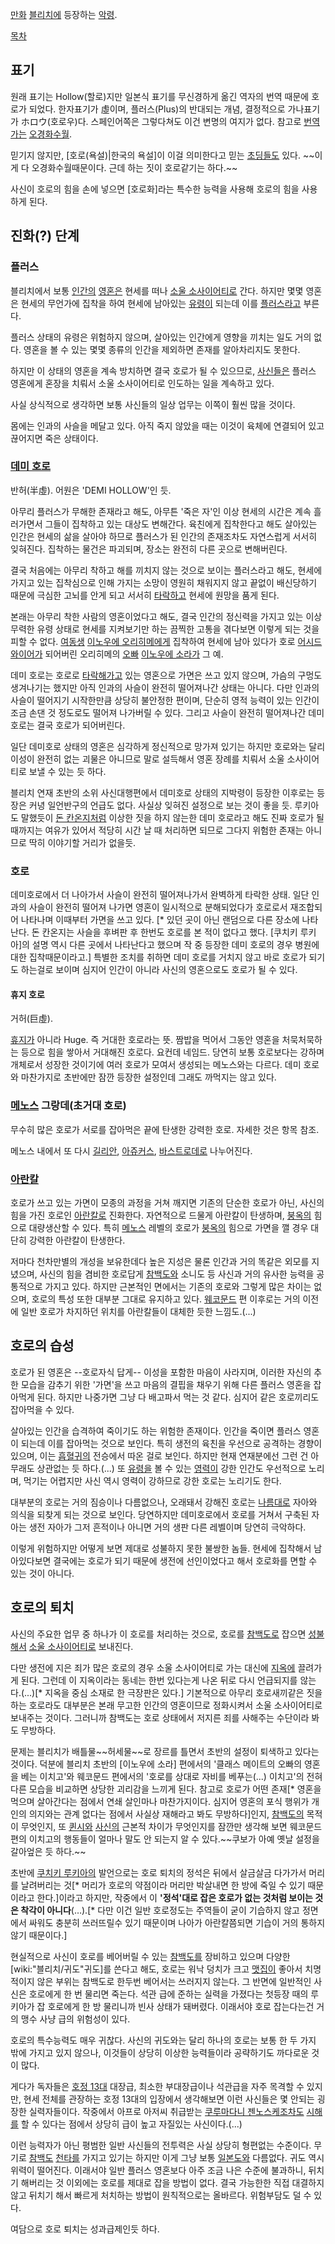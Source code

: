 [[만화]] [[블리치]]에 등장하는 [[악령]].

[[목차]]
== 표기 ==
원래 표기는 Hollow(할로)지만 일본식 표기를 무신경하게 옮긴 역자의 번역 때문에 호로가 되었다. 한자표기가 虛이며, 플러스(Plus)의 반대되는 개념, 결정적으로 가나표기가 ホロウ(호로우)다. 스페인어쪽은 그렇다쳐도 이건 변명의 여지가 없다. 참고로 [[번역가]]는 [[오경화]]수월.

믿기지 않지만, [호로(욕설)|한국의 욕설]이 이걸 의미한다고 믿는 [[초딩]]들도 있다. ~~이게 다 오경화수월때문이다. 근데 하는 짓이 호로같기는 하다.~~

사신이 호로의 힘을 손에 넣으면 [호로화]라는 특수한 능력을 사용해 호로의 힘을 사용하게 된다.
== 진화(?) 단계 ==
=== 플러스 ===
블리치에서 보통 [[인간]]의 [[영혼]]은 현세를 떠나 [[소울 소사이어티]]로 간다. 하지만 몇몇 영혼은 현세의 무언가에 집착을 하여 현세에 남아있는 [[유령]]이 되는데 이를 [[플러스]]라고 부른다.

플러스 상태의 유령은 위험하지 않으며, 살아있는 인간에게 영향을 끼치는 일도 거의 없다. 영혼을 볼 수 있는 몇몇 종류의 인간을 제외하면 존재를 알아차리지도 못한다.

하지만 이 상태의 영혼을 계속 방치하면 결국 호로가 될 수 있으므로, [[사신(블리치)|사신]]들은 플러스 영혼에게 혼장을 치뤄서 소울 소사이어티로 인도하는 일을 계속하고 있다. 

사실 상식적으로 생각하면 보통 사신들의 일상 업무는 이쪽이 훨씬 많을 것이다.

몸에는 인과의 사슬을 메달고 있다. 아직 죽지 않았을 때는 이것이 육체에 연결되어 있고 끊어지면 죽은 상태이다.

=== [[데미 호로]] ===
반허(半虛). 어원은 'DEMI HOLLOW'인 듯.

아무리 플러스가 무해한 존재라고 해도, 아무튼 '죽은 자'인 이상 현세의 시간은 계속 흘러가면서 그들이 집착하고 있는 대상도 변해간다. 육친에게 집착한다고 해도 살아있는 인간은 현세의 삶을 살아야 하므로 플러스가 된 인간의 존재조차도 자연스럽게 서서히 잊혀진다. 집착하는 물건은 파괴되며, 장소는 완전히 다른 곳으로 변해버린다.

결국 처음에는 아무리 착하고 해를 끼치지 않는 것으로 보이는 플러스라고 해도, 현세에 가지고 있는 집착심으로 인해 가지는 소망이 영원히 채워지지 않고 끝없이 배신당하기 때문에 극심한 고뇌를 안게 되고 서서히 [[타락]]하고 현세에 원망을 품게 된다.

본래는 아무리 착한 사람의 영혼이었다고 해도, 결국 인간의 정신력을 가지고 있는 이상 무력한 유령 상태로 현세를 지켜보기만 하는 끔찍한 고통을 겪다보면 이렇게 되는 것을 피할 수 없다. [[여동생]] [[이노우에 오리히메]]에게 집착하여 현세에 남아 있다가 호로 [[어시드 와이어]]가 되어버린 오리히메의 [[오빠]] [[이노우에 소라]]가 그 예.

데미 호로는 호로로 [[타락]]해가고 있는 영혼으로 가면은 쓰고 있지 않으며, 가슴의 구멍도 생겨나기는 했지만 아직 인과의 사슬이 완전히 떨어져나간 상태는 아니다. 다만 인과의 사슬이 떨어지기 시작한만큼 상당히 불안정한 편이며, 단순히 영적 능력이 있는 인간이 조금 손댄 것 정도로도 떨어져 나가버릴 수 있다. 그리고 사슬이 완전히 떨어져나간 데미 호로는 결국 호로가 되어버린다. 

일단 데미호로 상태의 영혼은 심각하게 정신적으로 망가져 있기는 하지만 호로와는 달리 이성이 완전히 없는 괴물은 아니므로 말로 설득해서 영혼 장례를 치뤄서 소울 소사이어티로 보낼 수 있는 듯 하다.

블리치 연재 초반의 소위 사신대행편에서 데미호로 상태의 지박령이 등장한 이후로는 등장은 커녕 일언반구의 언급도 없다. 사실상 잊혀진 설정으로 보는 것이 좋을 듯. 루키아도 말했듯이 [[돈 칸온지]]처럼 이상한 짓을 하지 않는한 데미 호로라고 해도 진짜 호로가 될 때까지는 여유가 있어서 적당히 시간 날 때 처리하면 되므로 그다지 위험한 존재는 아니므로 딱히 이야기할 거리가 없을듯.

=== 호로 ===
데미호로에서 더 나아가서 사슬이 완전히 떨어져나가서 완벽하게 타락한 상태. 일단 인과의 사슬이 완전히 떨어져 나가면 영혼이 일시적으로 분해되었다가 호로로서 재조합되어 나타나며 이때부터 가면을 쓰고 있다. [* 있던 곳이 아닌 랜덤으로 다른 장소에 나타난다. 돈 칸온지는 사슬을 후벼판 후 한번도 호로를 본 적이 없다고 했다. [쿠치키 루키아]의 설명 역시 다른 곳에서 나타난다고 했으며 작 중 등장한 데미 호로의 경우 병원에 대한 집착때문이라고.] 특별한 조치를 취하면 데미 호로를 거치지 않고 바로 호로가 되기도 하는걸로 보이며 심지어 인간이 아니라 사신의 영혼으로도 호로가 될 수 있다. 

==== 휴지 호로 ====
거허(巨虛). 

[[휴지]]가 아니라 Huge. 즉 거대한 호로라는 뜻. 짬밥을 먹어서 그동안 영혼을 처묵처묵하는 등으로 힘을 쌓아서 거대해진 호로다. 요컨데 네임드. 당연히 보통 호로보다는 강하며 개체로서 성장한 것이기에 여러 호로가 모여서 생성되는 메노스와는 다르다. 데미 호로와 마찬가지로 초반에만 잠깐 등장한 설정인데 그래도 까먹지는 않고 있다.

=== [[메노스]] 그랑데(초거대 호로) ===
무수히 많은 호로가 서로를 잡아먹은 끝에 탄생한 강력한 호로. 자세한 것은 항목 참조.

메노스 내에서 또 다시 [[길리안]], [[아쥬커스]], [[바스트로데]]로 나누어진다.

=== [[아란칼]] ===
호로가 쓰고 있는 가면이 모종의 과정을 거쳐 깨지면 기존의 단순한 호로가 아닌, 사신의 힘을 가진 호로인 [[아란칼]]로 진화한다. 자연적으로 드물게 아란칼이 탄생하며, [[붕옥]]의 힘으로 대량생산할 수 있다. 특히 [[메노스]] 레벨의 호로가 [[붕옥]]의 힘으로 가면을 깰 경우 대단히 강력한 아란칼이 탄생한다.

저마다 천차만별의 개성을 보유한데다 높은 지성은 물론 인간과 거의 똑같은 외모를 지녔으며, 사신의 힘을 겸비한 호로답게 [[참백도]]와 소니도 등 사신과 거의 유사한 능력을 공통적으로 가지고 있다. 하지만 근본적인 면에서는 기존의 호로와 그렇게 많은 차이는 없으며, 호로의 특성 또한 대부분 그대로 유지하고 있다. [[웨코문드]] 편 이후로는 거의 이전에 일반 호로가 차지하던 위치를 아란칼들이 대체한 듯한 느낌도.(...)

== 호로의 습성 ==
호로가 된 영혼은 --호로자식 답게-- 이성을 포함한 마음이 사라지며, 이러한 자신의 추한 모습을 감추기 위한 '가면'을 쓰고 마음의 결핍을 채우기 위해 다른 플러스 영혼을 잡아먹게 된다. 하지만 나중가면 그냥 다 배고파서 먹는 것 같다. 심지어 같은 호로끼리도 잡아먹을 수 있다. 

살아있는 인간을 습격하여 죽이기도 하는 위험한 존재이다. 인간을 죽이면 플러스 영혼이 되는데 이를 잡아먹는 것으로 보인다. 특히 생전의 육친을 우선으로 공격하는 경향이 있으며, 이는 [[흡혈귀]]의 전승에서 따온 걸로 보인다. 하지만 현재 연재분에선 그런 건 아무래도 상관없는 듯 하다.(...) 또 [[유령]]을 볼 수 있는 [[영력]]이 강한 인간도 우선적으로 노리며, 먹기는 어렵지만 사신 역시 영력이 강하므로 강한 호로는 노리기도 한다.

대부분의 호로는 거의 짐승이나 다름없으나, 오래돼서 강해진 호로는 [[나름]]대로 자아와 의식을 되찾게 되는 것으로 보인다. 당연하지만 데미호로에서 호로를 거쳐서 구축된 자아는 생전 자아가 그저 흔적이나 아니면 거의 생판 다른 레벨이며 당연히 극악하다. 

이렇게 위험하지만 어떻게 보면 제대로 성불하지 못한 불쌍한 놈들. 현세에 집착해서 남아있다보면 결국에는 호로가 되기 때문에 생전에 선인이었다고 해서 호로화를 면할 수 있는 것이 아니다.

== 호로의 퇴치 ==
사신의 주요한 업무 중 하나가 이 호로를 처리하는 것으로, 호로를 [[참백도]]로 잡으면 [[성불]]해서 [[소울 소사이어티]]로 보내진다.

다만 생전에 지은 죄가 많은 호로의 경우 소울 소사이어티로 가는 대신에 [[지옥]]에 끌려가게 된다. 그런데 이 지옥이라는 동네는 한번 있다는게 나온 뒤로 다시 언급되지를 않는다.(...)[* 지옥을 중심 소재로 한 극장판은 있다.] 기본적으로 아무리 호로새끼같은 짓을 하는 호로라도 대부분은 본래 무고한 인간의 영혼이므로 정화시켜서 소울 소사이어티로 보내주는 것이다. 그러니까 참백도는 호로 상태에서 저지른 죄를 사해주는 수단이라 봐도 무방하다.

문제는 블리치가 배틀물~~허세물~~로 장르를 틀면서 초반의 설정이 퇴색하고 있다는 것이다. 덕분에 블리치 초반의 [이노우에 소라] 편에서의 '클래스 메이트의 오빠의 영혼을 베는 이치고'와 웨코문드 편에서의 '호로를 상대로 자비를 베푸는(...) 이치고'의 전혀 다른 모습을 비교하면 상당한 괴리감을 느끼게 된다. 참고로 호로가 어떤 존재[* 영혼을 먹으며 살아간다는 점에서 연쇄 살인마나 마찬가지이다. 심지어 영혼의 포식 행위가 개인의 의지와는 관계 없다는 점에서 사실상 재해라고 봐도 무방하다]인지, [[참백도]]의 목적이 무엇인지, 또 [[퀸시]]와 [[사신]]의 근본적 차이가 무엇인지를 잠깐만 생각해 보면 웨코문드 편의 이치고의 행동들이 얼마나 말도 안 되는지 알 수 있다.~~쿠보가 아예 옛날 설정을 갈아엎은 듯 하다.~~

초반에 [[쿠치키 루키아]]의 발언으로는 호로 퇴치의 정석은 뒤에서 살금살금 다가가서 머리를 날려버리는 것[* 머리가 호로의 약점이라 머리만 박살내면 한 방에 죽일 수 있기 때문이라고 한다.]이라고 하지만, 작중에서 이 ''''정석'대로 잡은 호로가 없는 것처럼 보이는 것은 착각이 아니다'''(…).[* 다만 이건 일반 호로정도는 주역들이 굳이 기습하지 않고 정면에서 싸워도 충분히 쓰러뜨릴수 있기 때문이며 나아가 아란칼쯤되면 기습이 거의 통하지 않기 때문이다.]

현실적으로 사신이 호로를 베어버릴 수 있는 [[참백도]]를 장비하고 있으며 다양한 [wiki:"블리치/귀도"귀도]를 쓴다고 해도, 호로는 워낙 덩치가 크고 [[맷집]]이 좋아서 치명적이지 않은 부위는 참백도로 한두번 베어서는 쓰러지지 않는다. 그 반면에 일반적인 사신은 호로에게 한 번 물리면 죽는다. 석관 급에 준하는 실력을 가졌다는 첫등장 때의 루키아가 잡 호로에게 한 방 물리니까 빈사 상태가 돼버렸다. 이래서야 호로 잡는다는건 거의 맹수 사냥 급의 위험성이 있다.

호로의 특수능력도 매우 귀찮다. 사신의 귀도와는 달리 하나의 호로는 보통 한 두 가지 밖에 가지고 있지 않으나, 이것들이 상당히 이상한 능력들이라 공략하기도 까다로운 것이 많다. 

게다가 독자들은 [[호정 13대]] 대장급, 최소한 부대장급이나 석관급을 자주 목격할 수 있지만, 현세 전체를 관장하는 호정 13대의 입장에서 생각해보면 이런 사신들은 몇 안되는 굉장한 실력자들이다. 작중에서 아프로 아저씨 취급받는 [[쿠루마다니 젠노스케]]조차도 [[시해]]를 할 수 있다는 점에서 상당히 급이 높고 자질있는 사신이다.(...)

이런 능력자가 아닌 평범한 일반 사신들의 전투력은 사실 상당히 형편없는 수준이다. 무기로 [[참백도]] [[천타]]를 가지고 있기는 하지만 이게 그냥 보통 [[일본도]]와 다름없다. 귀도 역시 위력이 떨어진다. 이래서야 일반 플러스 영혼보다 아주 조금 나은 수준에 불과하니, 뒤치기 해버리는 것 이외에는 호로를 제대로 잡을 방법이 없다. 결국 가능한한 직접 대결하지 않고 뒤치기 해서 빠르게 처치하는 방법이 원칙적으로는 올바르다. 위험부담도 덜 수 있다.

여담으로 호로 퇴치는 성과급제인듯 하다.
